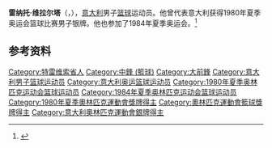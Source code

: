 {{NoteTA|G1=Sports}}
'''雷纳托·维拉尔塔'''（{{lang-it|Renato Villalta}}，{{bd|1955年|2月3日||}}），[[意大利|意大利]]男子[[篮球|篮球]]运动员。他曾代表意大利获得1980年夏季奥运会篮球比赛男子银牌。他也参加了1984年夏季奥运会。<ref>{{Cite web|title=Renato VILLALTA|url=https://www.olympic.org/renato-villalta|accessdate=2021-04-13|work=International Olympic Committee|archive-date=2021-04-14|archive-url=https://web.archive.org/web/20210414061439/https://www.olympic.org/renato-villalta|dead-url=no}}</ref>

== 参考资料 ==
{{reflist}}

{{1980年夏季奥运会意大利男子篮球阵容}}
{{1984年夏季奥运会意大利男子篮球阵容}}

{{Authority control}}
{{DEFAULTSORT:Villalta, Renato}}
[[Category:特雷维索省人|Category:特雷维索省人]]
[[Category:中鋒_(籃球)|Category:中鋒 (籃球)]]
[[Category:大前鋒|Category:大前鋒]]
[[Category:意大利男子篮球运动员|Category:意大利男子篮球运动员]]
[[Category:意大利奥运篮球运动员|Category:意大利奥运篮球运动员]]
[[Category:1980年夏季奥林匹克运动会篮球运动员|Category:1980年夏季奥林匹克运动会篮球运动员]]
[[Category:1984年夏季奥林匹克运动会篮球运动员|Category:1984年夏季奥林匹克运动会篮球运动员]]
[[Category:1980年夏季奧林匹克運動會獎牌得主|Category:1980年夏季奧林匹克運動會獎牌得主]]
[[Category:奧林匹克運動會籃球獎牌得主|Category:奧林匹克運動會籃球獎牌得主]]
[[Category:意大利奧林匹克運動會銀牌得主|Category:意大利奧林匹克運動會銀牌得主]]